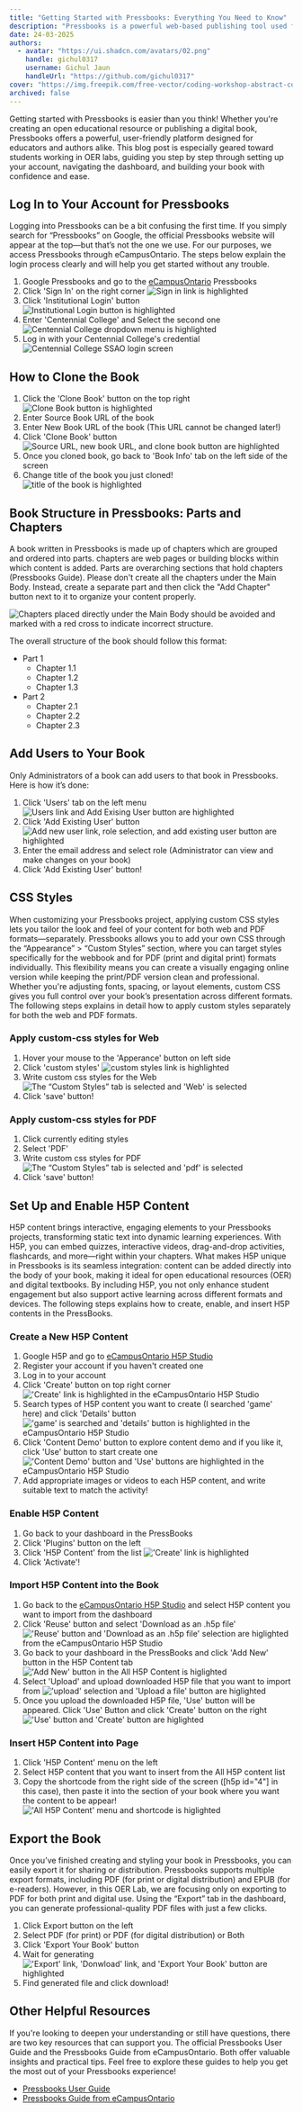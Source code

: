 ```yaml
---
title: "Getting Started with Pressbooks: Everything You Need to Know"
description: "Pressbooks is a powerful web-based publishing tool used for creating and distributing digital books and Open Educational Resources (OERs). This blog post will cover the key things you should know before getting started, including organize your content, format your book, apply custom styles, et cetera."
date: 24-03-2025
authors:
  - avatar: "https://ui.shadcn.com/avatars/02.png"
    handle: gichul0317
    username: Gichul Jaun
    handleUrl: "https://github.com/gichul0317"
cover: "https://img.freepik.com/free-vector/coding-workshop-abstract-concept-vector-illustration-code-writing-workshop-online-programming-course-app-games-development-class-informatics-lesson-software-development-abstract-metaphor_335657-5880.jpg?t=st=1742320524~exp=1742324124~hmac=896f7eaa5ee027575e260ce685357e57e34d5113febb799391db011d57aa8d4b&w=740"
archived: false
---
```


Getting started with Pressbooks is easier than you think! Whether you're creating an open educational resource or publishing a digital book, Pressbooks offers a powerful, user-friendly platform designed for educators and authors alike. This blog post is especially geared toward students working in OER labs, guiding you step by step through setting up your account, navigating the dashboard, and building your book with confidence and ease.

## Log In to Your Account for Pressbooks

Logging into Pressbooks can be a bit confusing the first time. If you simply search for “Pressbooks” on Google, the official Pressbooks website will appear at the top—but that’s not the one we use. For our purposes, we access Pressbooks through eCampusOntario. The steps below explain the login process clearly and will help you get started without any trouble.

1. Google Pressbooks and go to the [eCampusOntario](https://ecampusontario.pressbooks.pub/) Pressbooks
2. Click 'Sign In' on the right corner
   ![Sign in link is highlighted](/images/pressbooks_login_1.png)
3. Click 'Institutional Login' button
   ![Institutional Login button is highlighted](/images/pressbooks_login_2.png)
4. Enter 'Centennial College' and Select the second one
   ![Centennial College dropdown menu is highlighted](/images/pressbooks_login_3.png)
5. Log in with your Centennial College's credential
   ![Centennial College SSAO login screen](/images/pressbooks_login_4.png)

## How to Clone the Book

1. Click the 'Clone Book' button on the top right
   ![Clone Book button is highlighted](/images/pressbooks_clone_book_1.png)
2. Enter Source Book URL of the book
3. Enter New Book URL of the book (This URL cannot be changed later!)
4. Click 'Clone Book' button
   ![Source URL, new book URL, and clone book button are highlighted](/images/pressbooks_clone_book_2.png)
5. Once you cloned book, go back to 'Book Info' tab on the left side of the screen
6. Change title of the book you just cloned!
   ![title of the book is highlighted](/images/pressbooks_clone_book_3.png)

## Book Structure in Pressbooks: Parts and Chapters

A book written in Pressbooks is made up of chapters which are grouped and ordered into parts. chapters are web pages or building blocks within which content is added. Parts are overarching sections that hold chapters (Pressbooks Guide). Please don't create all the chapters under the Main Body. Instead, create a separate part and then click the "Add Chapter" button next to it to organize your content properly.

![Chapters placed directly under the Main Body should be avoided and marked with a red cross to indicate incorrect structure.](/images/create_chapter_not_recommended.png)

The overall structure of the book should follow this format:

- Part 1
  - Chapter 1.1
  - Chapter 1.2
  - Chapter 1.3
- Part 2
  - Chapter 2.1
  - Chapter 2.2
  - Chapter 2.3

## Add Users to Your Book

Only Administrators of a book can add users to that book in Pressbooks. Here is how it’s done:

1. Click 'Users' tab on the left menu
   ![Users link and Add Exising User button are highlighted](/images/add_user_2.png)
2. Click 'Add Existing User' button
   ![Add new user link, role selection, and add existing user button are highlighted](/images/add_user_1.png)
3. Enter the email address and select role (Administrator can view and make changes on your book)
4. Click 'Add Existing User' button!

## CSS Styles

When customizing your Pressbooks project, applying custom CSS styles lets you tailor the look and feel of your content for both web and PDF formats—separately. Pressbooks allows you to add your own CSS through the “Appearance” > “Custom Styles” section, where you can target styles specifically for the webbook and for PDF (print and digital print) formats individually. This flexibility means you can create a visually engaging online version while keeping the print/PDF version clean and professional. Whether you're adjusting fonts, spacing, or layout elements, custom CSS gives you full control over your book’s presentation across different formats. The following steps explains in detail how to apply custom styles separately for both the web and PDF formats.

### Apply custom-css styles for Web

1. Hover your mouse to the 'Apperance' button on left side
2. Click 'custom styles'
   ![custom styles link is highlighted](/images/custom_css_1.png)
3. Write custom css styles for the Web
   ![The “Custom Styles” tab is selected and 'Web' is selected](/images/custom_css_2.png)
4. Click 'save' button!

### Apply custom-css styles for PDF

1. Click currently editing styles
2. Select 'PDF'
3. Write custom css styles for PDF
   ![The “Custom Styles” tab is selected and 'pdf' is selected](/images/custom_css_3.png)
4. Click 'save' button!

## Set Up and Enable H5P Content

H5P content brings interactive, engaging elements to your Pressbooks projects, transforming static text into dynamic learning experiences. With H5P, you can embed quizzes, interactive videos, drag-and-drop activities, flashcards, and more—right within your chapters. What makes H5P unique in Pressbooks is its seamless integration: content can be added directly into the body of your book, making it ideal for open educational resources (OER) and digital textbooks. By including H5P, you not only enhance student engagement but also support active learning across different formats and devices. The following steps explains how to create, enable, and insert H5P contents in the PressBooks.

### Create a New H5P Content

1. Google H5P and go to [eCampusOntario H5P Studio](https://h5pstudio.ecampusontario.ca/)
2. Register your account if you haven't created one
3. Log in to your account
4. Click 'Create' button on top right corner
   !['Create' link is highlighted in the eCampusOntario H5P Studio](/images/create_h5p_1.png)
5. Search types of H5P content you want to create (I searched 'game' here) and click 'Details' button
   !['game' is searched and 'details' button is highlighted in the eCampusOntario H5P Studio](/images/create_h5p_2.png)
6. Click 'Content Demo' button to explore content demo and if you like it, click 'Use' button to start create one
   !['Content Demo' button and 'Use' buttons are highlighted in the eCampusOntario H5P Studio](/images/create_h5p_3.png)
7. Add appropriate images or videos to each H5P content, and write suitable text to match the activity!

### Enable H5P Content

1. Go back to your dashboard in the PressBooks
2. Click 'Plugins' button on the left
3. Click 'H5P Content' from the list
   !['Create' link is highlighted](/images/enable_h5p.png)
4. Click 'Activate'!

### Import H5P Content into the Book

1. Go back to the [eCampusOntario H5P Studio](https://h5pstudio.ecampusontario.ca/) and select H5P content you want to import from the dashboard
2. Click 'Reuse' button and select 'Download as an .h5p file'
   !['Reuse' button and 'Download as an .h5p file' selection are higlighted from the eCampusOntario H5P Studio](/images/import_h5p_0.png)
3. Go back to your dashboard in the PressBooks and click 'Add New' button in the H5P Content tab
   !['Add New' button in the All H5P Content is higlighted](/images/import_h5p_1.png)
4. Select 'Upload' and upload downloaded H5P file that you want to import from
   !['upload' selection and 'Upload a file' button are higlighted](/images/import_h5p_2.png)
5. Once you upload the downloaded H5P file, 'Use' button will be appeared. Click 'Use' Button and click 'Create' button on the right
   !['Use' button and 'Create' button are higlighted](/images/import_h5p_3.png)

### Insert H5P Content into Page

1. Click 'H5P Content' menu on the left
2. Select H5P content that you want to insert from the All H5P content list
3. Copy the shortcode from the right side of the screen ([h5p id="4"] in this case), then paste it into the section of your book where you want the content to be appear!
   !['All H5P Content' menu and shortcode is higlighted](/images/insert_h5p.png)

## Export the Book

Once you’ve finished creating and styling your book in Pressbooks, you can easily export it for sharing or distribution. Pressbooks supports multiple export formats, including PDF (for print or digital distribution) and EPUB (for e-readers). However, in this OER Lab, we are focusing only on exporting to PDF for both print and digital use. Using the “Export” tab in the dashboard, you can generate professional-quality PDF files with just a few clicks.

1. Click Export button on the left
2. Select PDF (for print) or PDF (for digital distribution) or Both
3. Click 'Export Your Book' button
4. Wait for generating
   !['Export' link, 'Donwload' link, and 'Export Your Book' button are highlighted](/images/export_book.png)
5. Find generated file and click download!

## Other Helpful Resources

If you're looking to deepen your understanding or still have questions, there are two key resources that can support you. The official Pressbooks User Guide and the Pressbooks Guide from eCampusOntario. Both offer valuable insights and practical tips. Feel free to explore these guides to help you get the most out of your Pressbooks experience!

- [Pressbooks User Guide](https://guide.pressbooks.com/)
- [Pressbooks Guide from eCampusOntario](https://ecampusontario.pressbooks.pub/pressbooks/)
